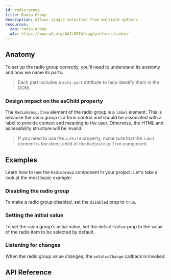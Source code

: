 ```yaml
---
id: radio-group
title: Radio Group
description: Allows single selection from multiple options.
resources:
  zag: radio-group
  w3c: https://www.w3.org/WAI/ARIA/apg/patterns/radio/
---
```


<ComponentPreview />

## Anatomy

To set up the radio group correctly, you'll need to understand its anatomy and
how we name its parts.

> Each part includes a `data-part` attribute to help identify them in the DOM.

<Anatomy id="radio-group" />

### Design impact on the asChild property

The `RadioGroup.Item` element of the radio group is a `label` element. This is
because the radio group is a form control and should be associated with a label
to provide context and meaning to the user. Otherwise, the HTML and
accessibility structure will be invalid.

> If you need to use the `asChild` property, make sure that the `label` element
> is the direct child of the `RadioGroup.Item` component.

## Examples

Learn how to use the `RadioGroup` component in your project. Let's take a look
at the most basic example:

<Story id="Basic" />

### Disabling the radio group

To make a radio group disabled, set the `disabled` prop to `true`.

<Story id="Disabled" />

### Setting the initial value

To set the radio group's initial value, set the `defaultValue` prop to the value
of the radio item to be selected by default.

<Story id="InitialValue" />

### Listening for changes

When the radio group value changes, the `onValueChange` callback is invoked.

<Story id="OnEvent" />

## API Reference

<ComponentTypes id="radio-group" />
